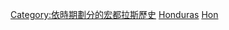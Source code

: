 {{Commonscat|Honduras by year}}

[[Category:依時期劃分的宏都拉斯歷史|Category:依時期劃分的宏都拉斯歷史]]
[[Category:各年份各國|Honduras]]
[[Category:依年份劃分的中美洲|Hon]]